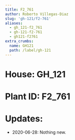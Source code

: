 ```yaml
---
title: F2_761
author: Roberto Villegas-Diaz
slug: 'gh-121/f2-761'
aliases:
  - gh_121-f2_761
  - gh-121-f2-761
  - gh121-f2761
extra_crumbs:
  name: GH121
  path: /label/gh-121
---
```


# **House**: GH_121
# **Plant ID**: F2_761
# **Updates**: 
 - 2020-06-28: Nothing new.
